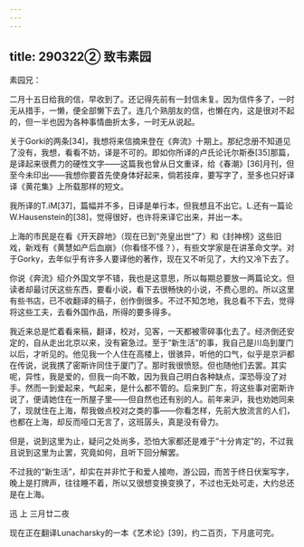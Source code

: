 ```yaml
---
---
---
```

title: 290322② 致韦素园
---




素园兄：

二月十五日给我的信，早收到了。还记得先前有一封信未复。因为信件多了，一时无从措手，一懒，便全部懒下去了。连几个熟朋友的信，也懒在内，这是很对不起的，但一半也因为各种事情曲折太多，一时无从说起。

关于Gorki的两条[34]，我想将来信摘来登在《奔流》十期上。那纪念册不知道见了没有，我想，看看不妨，译是不可的。即如你所译的卢氏论讬尔斯泰[35]那篇，是译起来很费力的硬性文字——这篇我也曾从日文重译，给《春潮》[36]月刊，但至今未印出——我想你要首先使身体好起来，倘若技痒，要写字了，至多也只好译译《黄花集》上所载那样的短文。

我所译的T.iM[37]，篇幅并不多，日译是单行本，但我想且不出它。L.还有一篇论W.Hausenstein的[38]，觉得很好，也许将来译它出来，并出一本。

上海的市民是在看《开天辟地》（现在已到“尧皇出世”了）和《封神榜》这些旧戏，新戏有《黄慧如产后血崩》（你看怪不怪？），有些文学家是在讲革命文学。对于Gorky，去年似乎有许多人要译他的著作，现在又不听见了，大约又冷下去了。

你说《奔流》绍介外国文学不错，我也是这意思，所以每期总要放一两篇论文。但读者却最讨厌这些东西，要看小说，看下去很畅快的小说，不费心思的。所以这里有些书店，已不收翻译的稿子，创作倒很多。不过不知怎地，我总看不下去，觉得将这些工夫，去看外国作品，所得的要多得多。

我近来总是忙着看来稿，翻译，校对，见客，一天都被零碎事化去了。经济倒还安定的，自从走出北京以来，没有窘急过。至于“新生活”的事，我自己是川岛到厦门以后，才听见的。他见我一个人住在高楼上，很骇异，听他的口气，似乎是京沪都在传说，说我携了密斯许同住于厦门了。那时我很愤怒。但也随他们去罢。其实呢，异性，我是爱的，但我一向不敢，因为我自己明白各种缺点，深恐辱没了对手。然而一到爱起来，气起来，是什么都不管的。后来到广东，将这些事对密斯许说了，便请她住在一所屋子里——但自然也还有别的人。前年来沪，我也劝她同来了，现就住在上海，帮我做点校对之类的事——你看怎样，先前大放流言的人们，也都在上海，却反而哑口无言了，这班孱头，真是没有骨力。

但是，说到这里为止，疑问之处尚多，恐怕大家都还是难于“十分肯定”的，不过我且说到这里为止罢，究竟如何，且听下回分解罢。

不过我的“新生活”，却实在并非忙于和爱人接吻，游公园，而苦于终日伏案写字，晚上是打牌声，往往睡不着，所以又很想变换变换了，不过也无处可走，大约总还是在上海。

迅 上 三月廿二夜

现在正在翻译Lunacharsky的一本《艺术论》[39]，约二百页，下月底可完。